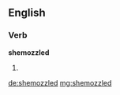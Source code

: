 ==English==

===Verb===
'''shemozzled'''

# {{en-past of|shemozzle}}

[[de:shemozzled]]
[[mg:shemozzled]]